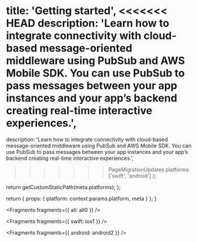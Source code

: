 
  title: 'Getting started',
<<<<<<< HEAD
  description: 'Learn how to integrate connectivity with cloud-based message-oriented middleware using PubSub and AWS Mobile SDK. You can use PubSub to pass messages between your app instances and your app’s backend creating real-time interactive experiences.',
=======
  description:
    'Learn how to integrate connectivity with cloud-based message-oriented middleware using PubSub and AWS Mobile SDK. You can use PubSub to pass messages between your app instances and your app’s backend creating real-time interactive experiences.',
>>>>>>> PageMigrationUpdates
  platforms: ['swift', 'android']
};

  return getCustomStaticPath(meta.platforms);
};

  return {
    props: {
      platform: context.params.platform,
      meta
    }
  };
}


<Fragments fragments={{ all: all0 }} />


<Fragments fragments={{ swift: ios1 }} />


<Fragments fragments={{ android: android2 }} />
